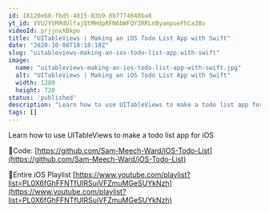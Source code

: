 ```yaml
---
id: 18120eb8-fbd5-4815-83b9-8b7774648ba8
yt_id: VVU2YVRMdUlfajQtMHdpRFN6bWFQY3RRLnByampueFhCa3Bv
videoId: prjjnxXBkpo
title: "UITableViews | Making an iOS Todo List App with Swift"
date: "2020-10-08T18:18:10Z"
slug: "uitableviews-making-an-ios-todo-list-app-with-swift"
image: 
  name: "uitableviews-making-an-ios-todo-list-app-with-swift.jpg"
  alt: "UITableViews | Making an iOS Todo List App with Swift"
  width: 1280
  height: 720
status: 'published'
description: "Learn how to use UITableViews to make a todo list app for iOS"
tags: []
---
```


Learn how to use UITableViews to make a todo list app for iOS

🔗Code:
[https://github.com/Sam-Meech-Ward/iOS-Todo-List](https://github.com/Sam-Meech-Ward/iOS-Todo-List)

🔗Entire iOS Playlist 
[https://www.youtube.com/playlist?list=PL0X6fGhFFNTfUIRSuiVFZmuMGeSUYkNzh](https://www.youtube.com/playlist?list=PL0X6fGhFFNTfUIRSuiVFZmuMGeSUYkNzh)


